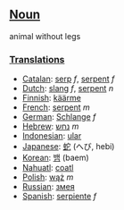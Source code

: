 ==[[Noun]]==

animal without legs

===[[Translation]]s===
*[[Catalan]]: [[serp]] ''f'', [[serpent]] ''f''
*[[Dutch]]: [[slang]] ''f'', [[serpent]] ''n''
*[[Finnish]]: [[käärme]]
*[[French]]: [[serpent]] ''m''
*[[German]]: [[Schlange]] ''f''
*[[Hebrew]]: [[נחש]] ''m''
*[[Indonesian]]: [[ular]]
*[[Japanese]]: [[蛇]] (へび, hebi)
*[[Korean]]: [[뱀]] (baem)
*[[Nahuatl]]: [[coatl]]
*[[Polish]]: [[wąż]] ''m''
*[[Russian]]: [[змея]]
*[[Spanish]]: [[serpiente]] ''f''